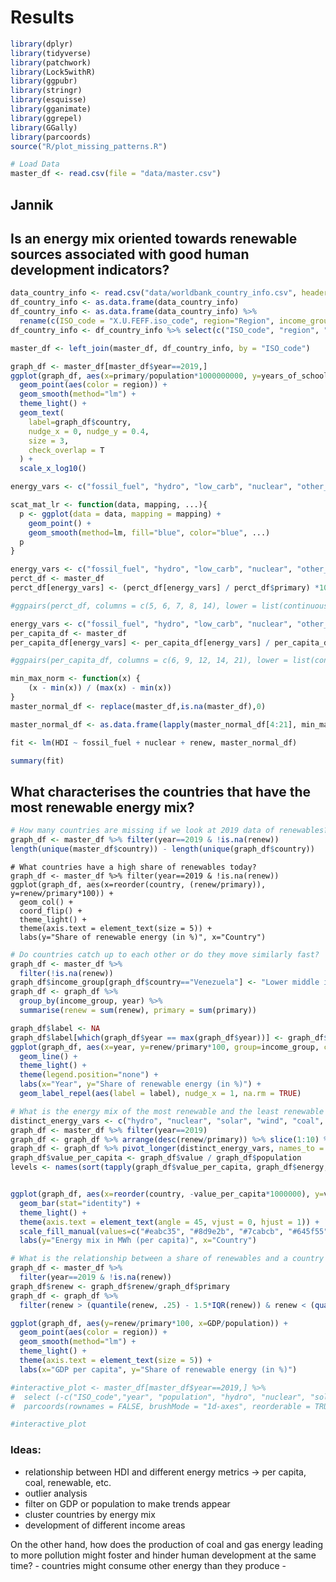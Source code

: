 # Results

```r
library(dplyr)
library(tidyverse)
library(patchwork)
library(Lock5withR)
library(ggpubr)
library(stringr)
library(esquisse)
library(gganimate)
library(ggrepel)
library(GGally)
library(parcoords)
source("R/plot_missing_patterns.R")
```


```r
# Load Data
master_df <- read.csv(file = "data/master.csv")
```

## Jannik

## Is an energy mix oriented towards renewable sources associated with good human development indicators? 
```r
data_country_info <- read.csv("data/worldbank_country_info.csv", header=TRUE, stringsAsFactors=FALSE, encoding = "UTF-8")
df_country_info <- as.data.frame(data_country_info)
df_country_info <- as.data.frame(data_country_info) %>% 
  rename(c(ISO_code = "X.U.FEFF.iso_code", region="Region", income_group="IncomeGroup"))
df_country_info <- df_country_info %>% select(c("ISO_code", "region", "income_group"))

master_df <- left_join(master_df, df_country_info, by = "ISO_code")
```

```r
graph_df <- master_df[master_df$year==2019,]
ggplot(graph_df, aes(x=primary/population*1000000000, y=years_of_schooling)) +
  geom_point(aes(color = region)) +
  geom_smooth(method="lm") +
  theme_light() + 
  geom_text(
    label=graph_df$country, 
    nudge_x = 0, nudge_y = 0.4,
    size = 3,
    check_overlap = T
  ) +
  scale_x_log10()
```

```r
energy_vars <- c("fossil_fuel", "hydro", "low_carb", "nuclear", "other_renew", "renew", "solar", "wind", "coal", "gas", "oil", "biofuel", "primary")

scat_mat_lr <- function(data, mapping, ...){
  p <- ggplot(data = data, mapping = mapping) + 
    geom_point() + 
    geom_smooth(method=lm, fill="blue", color="blue", ...)
  p
}
```

```r
energy_vars <- c("fossil_fuel", "hydro", "low_carb", "nuclear", "other_renew", "renew", "solar", "wind", "coal", "gas", "oil", "biofuel")
perct_df <- master_df
perct_df[energy_vars] <- (perct_df[energy_vars] / perct_df$primary) *100

#ggpairs(perct_df, columns = c(5, 6, 7, 8, 14), lower = list(continuous = scat_mat_lr))
```

```r
energy_vars <- c("fossil_fuel", "hydro", "low_carb", "nuclear", "other_renew", "renew", "solar", "wind", "coal", "gas", "oil", "biofuel", "primary")
per_capita_df <- master_df
per_capita_df[energy_vars] <- per_capita_df[energy_vars] / per_capita_df$population * 1000000

#ggpairs(per_capita_df, columns = c(6, 9, 12, 14, 21), lower = list(continuous = scat_mat_lr))

```


```r
min_max_norm <- function(x) {
    (x - min(x)) / (max(x) - min(x))
}
master_normal_df <- replace(master_df,is.na(master_df),0)

master_normal_df <- as.data.frame(lapply(master_normal_df[4:21], min_max_norm))

fit <- lm(HDI ~ fossil_fuel + nuclear + renew, master_normal_df)

summary(fit)
```


## What characterises the countries that have the most renewable energy mix? 
```r
# How many countries are missing if we look at 2019 data of renewables?
graph_df <- master_df %>% filter(year==2019 & !is.na(renew))
length(unique(master_df$country)) - length(unique(graph_df$country))
```


```r.
# What countries have a high share of renewables today?
graph_df <- master_df %>% filter(year==2019 & !is.na(renew))
ggplot(graph_df, aes(x=reorder(country, (renew/primary)), y=renew/primary*100)) +
  geom_col() +
  coord_flip() +
  theme_light() + 
  theme(axis.text = element_text(size = 5)) +
  labs(y="Share of renewable energy (in %)", x="Country")
```
```r
# Do countries catch up to each other or do they move similarly fast?
graph_df <- master_df %>% 
  filter(!is.na(renew))
graph_df$income_group[graph_df$country=="Venezuela"] <- "Lower middle income"
graph_df <- graph_df %>%
  group_by(income_group, year) %>% 
  summarise(renew = sum(renew), primary = sum(primary))

graph_df$label <- NA
graph_df$label[which(graph_df$year == max(graph_df$year))] <- graph_df$income_group[which(graph_df$year == max(graph_df$year))]
ggplot(graph_df, aes(x=year, y=renew/primary*100, group=income_group, color=income_group)) +
  geom_line() +
  theme_light() + 
  theme(legend.position="none") +
  labs(x="Year", y="Share of renewable energy (in %)") +
  geom_label_repel(aes(label = label), nudge_x = 1, na.rm = TRUE)
```

```r
# What is the energy mix of the most renewable and the least renewable countries?
distinct_energy_vars <- c("hydro", "nuclear", "solar", "wind", "coal", "gas", "oil", "biofuel")
graph_df <- master_df %>% filter(year==2019)
graph_df <- graph_df %>% arrange(desc(renew/primary)) %>% slice(1:10) %>% select(-c("primary", "fossil_fuel", "other_renew", "renew"))
graph_df <- graph_df %>% pivot_longer(distinct_energy_vars, names_to = "energy")
graph_df$value_per_capita <- graph_df$value / graph_df$population
levels <- names(sort(tapply(graph_df$value_per_capita, graph_df$energy, sum)))


ggplot(graph_df, aes(x=reorder(country, -value_per_capita*1000000), y=value_per_capita*1000000, fill=factor(energy, levels=levels))) +
  geom_bar(stat="identity") +
  theme_light() + 
  theme(axis.text = element_text(angle = 45, vjust = 0, hjust = 1)) +
  scale_fill_manual(values=c("#eabc35", "#8d9e2b", "#7cabcb", "#645f55", "#c0b879", "#b18781", "black", "#1e7991")) +
  labs(y="Energy mix in MWh (per capita)", x="Country")
```


```r
# What is the relationship between a share of renewables and a country's income today?
graph_df <- master_df %>% 
  filter(year==2019 & !is.na(renew))
graph_df$renew <- graph_df$renew/graph_df$primary 
graph_df <- graph_df %>% 
  filter(renew > (quantile(renew, .25) - 1.5*IQR(renew)) & renew < (quantile(renew, .75) + 1.5*IQR(renew)))

ggplot(graph_df, aes(y=renew/primary*100, x=GDP/population)) +
  geom_point(aes(color = region)) +
  geom_smooth(method="lm") +
  theme_light() + 
  theme(axis.text = element_text(size = 5)) +
  labs(x="GDP per capita", y="Share of renewable energy (in %)")
```

```r
#interactive_plot <- master_df[master_df$year==2019,] %>% 
#  select (-c("ISO_code","year", "population", "hydro", "nuclear", "solar", "wind", "coal", "gas", "oil", "biofuel"))  %>%
#  parcoords(rownames = FALSE, brushMode = "1d-axes", reorderable = TRUE, queue = T,color = list(colorBy = "region"), withD3=TRUE)

#interactive_plot
```




### Ideas:
- relationship between HDI and different energy metrics -> per capita, coal, renewable, etc.
- outlier analysis
- filter on GDP or population to make trends appear
- cluster countries by energy mix
- development of different income areas



On the other hand, how does the production of coal and gas energy leading to more pollution might foster and hinder human development at the same time?
- countries might consume other energy than they produce
- 


